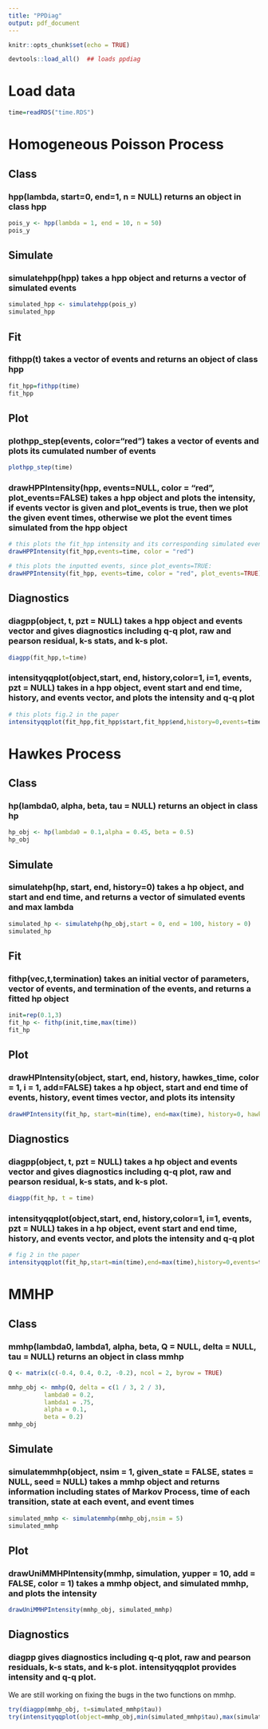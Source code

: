 ```yaml
---
title: "PPDiag"
output: pdf_document
---
```

  
```r
knitr::opts_chunk$set(echo = TRUE)
```



```r
devtools::load_all()  ## loads ppdiag
```


# Load data
```r
time=readRDS("time.RDS")
```
# Homogeneous Poisson Process

## Class
### hpp(lambda, start=0, end=1, n = NULL) returns an object in class hpp
```r
pois_y <- hpp(lambda = 1, end = 10, n = 50)
pois_y
```


## Simulate
### simulatehpp(hpp) takes a hpp object and returns a vector of simulated events
```r
simulated_hpp <- simulatehpp(pois_y)
simulated_hpp
```

## Fit
### fithpp(t) takes a vector of events and returns an object of class hpp
```r
fit_hpp=fithpp(time)
fit_hpp
```

## Plot
### plothpp_step(events, color="red") takes a vector of events and plots its cumulated number of events
```r
plothpp_step(time)
```

### drawHPPIntensity(hpp, events=NULL, color = "red", plot_events=FALSE) takes a hpp object and plots the intensity, if events vector is given and plot_events is true, then we plot the given event times, otherwise we plot the event times simulated from the hpp object
```r
# this plots the fit_hpp intensity and its corresponding simulated events, since plot_events default is FALSE:
drawHPPIntensity(fit_hpp,events=time, color = "red")

# this plots the inputted events, since plot_events=TRUE:
drawHPPIntensity(fit_hpp, events=time, color = "red", plot_events=TRUE)
```

## Diagnostics
### diagpp(object, t, pzt = NULL) takes a hpp object and events vector and gives diagnostics including q-q plot, raw and pearson residual, k-s stats, and k-s plot.
```r
diagpp(fit_hpp,t=time)
```

### intensityqqplot(object,start, end, history,color=1, i=1, events, pzt = NULL) takes in a hpp object, event start and end time, history, and events vector, and plots the intensity and q-q plot
```r
# this plots fig.2 in the paper
intensityqqplot(fit_hpp,fit_hpp$start,fit_hpp$end,history=0,events=time,color="red")
```

# Hawkes Process

## Class
### hp(lambda0, alpha, beta, tau = NULL) returns an object in class hp
```r
hp_obj <- hp(lambda0 = 0.1,alpha = 0.45, beta = 0.5)
hp_obj
```

## Simulate
### simulatehp(hp, start, end, history=0) takes a hp object, and start and end time, and returns a vector of simulated events and max lambda
```r
simulated_hp <- simulatehp(hp_obj,start = 0, end = 100, history = 0)
simulated_hp
```

## Fit
### fithp(vec,t,termination) takes an initial vector of parameters, vector of events, and termination of the events, and returns a fitted hp object
```r
init=rep(0.1,3)
fit_hp <- fithp(init,time,max(time))
fit_hp
```

## Plot
### drawHPIntensity(object, start, end, history, hawkes_time, color = 1, i = 1, add=FALSE) takes a hp object, start and end time of events, history, event times vector, and plots its intensity
```r
drawHPIntensity(fit_hp, start=min(time), end=max(time), history=0, hawkes_time=time)
```

## Diagnostics
### diagpp(object, t, pzt = NULL) takes a hp object and events vector and gives diagnostics including q-q plot, raw and pearson residual, k-s stats, and k-s plot.
```r
diagpp(fit_hp, t = time)
```

### intensityqqplot(object,start, end, history,color=1, i=1, events, pzt = NULL) takes in a hp object, event start and end time, history, and events vector, and plots the intensity and q-q plot
```r
# fig 2 in the paper
intensityqqplot(fit_hp,start=min(time),end=max(time),history=0,events=time)
```

# MMHP
## Class
### mmhp(lambda0, lambda1, alpha, beta, Q = NULL, delta = NULL, tau = NULL) returns an object in class mmhp
```r
Q <- matrix(c(-0.4, 0.4, 0.2, -0.2), ncol = 2, byrow = TRUE)

mmhp_obj <- mmhp(Q, delta = c(1 / 3, 2 / 3), 
          lambda0 = 0.2,
          lambda1 = .75,
          alpha = 0.1,
          beta = 0.2)
mmhp_obj
```

## Simulate
### simulatemmhp(object, nsim = 1, given_state = FALSE, states = NULL, seed = NULL) takes a mmhp object and returns information including states of Markov Process, time of each transition, state at each event, and event times
```r
simulated_mmhp <- simulatemmhp(mmhp_obj,nsim = 5)
simulated_mmhp
```

## Plot
### drawUniMMHPIntensity(mmhp, simulation, yupper = 10, add = FALSE, color = 1) takes a mmhp object, and simulated mmhp, and plots the intensity
```r
drawUniMMHPIntensity(mmhp_obj, simulated_mmhp)
```

## Diagnostics
### diagpp gives diagnostics including q-q plot, raw and pearson residuals, k-s stats, and k-s plot. intensityqqplot provides intensity and q-q plot.
We are still working on fixing the bugs in the two functions on mmhp.
```r
try(diagpp(mmhp_obj, t=simulated_mmhp$tau))
try(intensityqqplot(object=mmhp_obj,min(simulated_mmhp$tau),max(simulated_mmhp$tau),history=0,events=simulated_mmhp$tau,pzt=0.5))
```
